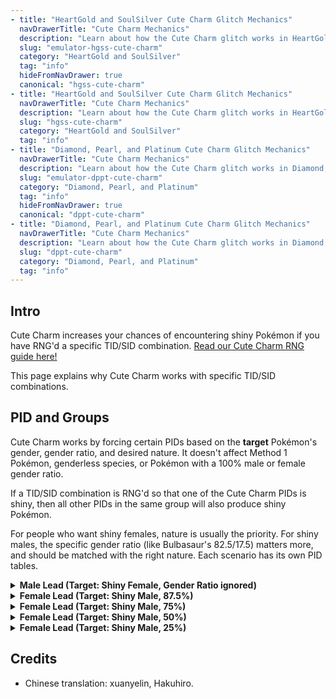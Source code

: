 ```yaml
---
- title: "HeartGold and SoulSilver Cute Charm Glitch Mechanics"
  navDrawerTitle: "Cute Charm Mechanics"
  description: "Learn about how the Cute Charm glitch works in HeartGold and SoulSilver."
  slug: "emulator-hgss-cute-charm"
  category: "HeartGold and SoulSilver"
  tag: "info"
  hideFromNavDrawer: true
  canonical: "hgss-cute-charm"
- title: "HeartGold and SoulSilver Cute Charm Glitch Mechanics"
  navDrawerTitle: "Cute Charm Mechanics"
  description: "Learn about how the Cute Charm glitch works in HeartGold and SoulSilver."
  slug: "hgss-cute-charm"
  category: "HeartGold and SoulSilver"
  tag: "info"
- title: "Diamond, Pearl, and Platinum Cute Charm Glitch Mechanics"
  navDrawerTitle: "Cute Charm Mechanics"
  description: "Learn about how the Cute Charm glitch works in Diamond, Pearl, and Platinum."
  slug: "emulator-dppt-cute-charm"
  category: "Diamond, Pearl, and Platinum"
  tag: "info"
  hideFromNavDrawer: true
  canonical: "dppt-cute-charm"
- title: "Diamond, Pearl, and Platinum Cute Charm Glitch Mechanics"
  navDrawerTitle: "Cute Charm Mechanics"
  description: "Learn about how the Cute Charm glitch works in Diamond, Pearl, and Platinum."
  slug: "dppt-cute-charm"
  category: "Diamond, Pearl, and Platinum"
  tag: "info"
---
```


## Intro

Cute Charm increases your chances of encountering shiny Pokémon if you have RNG'd a specific TID/SID combination. [Read our Cute Charm RNG guide here!](/dppt-tid-sid)

This page explains why Cute Charm works with specific TID/SID combinations.

## PID and Groups

Cute Charm works by forcing certain PIDs based on the **target** Pokémon's gender, gender ratio, and desired nature. It doesn't affect Method 1 Pokémon, genderless species, or Pokémon with a 100% male or female gender ratio.

If a TID/SID combination is RNG'd so that one of the Cute Charm PIDs is shiny, then all other PIDs in the same group will also produce shiny Pokémon.

For people who want shiny females, nature is usually the priority. For shiny males, the specific gender ratio (like Bulbasaur's 82.5/17.5) matters more, and should be matched with the right nature. Each scenario has its own PID tables.

<details>
  <summary><b>Male Lead (Target: Shiny Female, Gender Ratio ignored)</b></summary>

| PID Group 1      | PID Group 2      | PID Group 3      | PID Group 4     |
| ---------------- | ---------------- | ---------------- | --------------- |
| 00000000 Hardy   | 00000008 Impish  | 00000010 Mild    | 00000018 Quirky |
| 00000001 Lonely  | 00000009 Lax     | 00000011 Quiet   |                 |
| 00000002 Brave   | 0000000A Timid   | 00000012 Bashful |                 |
| 00000003 Adamant | 0000000B Hasty   | 00000013 Rash    |                 |
| 00000004 Naughty | 0000000C Serious | 00000014 Calm    |                 |
| 00000005 Bold    | 0000000D Jolly   | 00000015 Gentle  |                 |
| 00000006 Docile  | 0000000E Naive   | 00000016 Sassy   |                 |
| 00000007 Relaxed | 0000000F Modest  | 00000017 Careful |                 |

</details>

<details>
<summary><b>Female Lead (Target: Shiny Male, 87.5%)</b></summary>

| PID Group 1      | PID Group 2      | PID Group 3      | PID Group 4      |
| ---------------- | ---------------- | ---------------- | ---------------- |
| 00000032 Hardy   | 00000038 Docile  | 00000040 Naive   | 00000048 Sassy   |
| 00000033 Lonely  | 00000039 Relaxed | 00000041 Modest  | 00000049 Careful |
| 00000034 Brave   | 0000003A Impish  | 00000042 Mild    | 0000004A Quirky  |
| 00000035 Adamant | 0000003B Lax     | 00000043 Quiet   |                  |
| 00000036 Naughty | 0000003C Timid   | 00000044 Bashful |                  |
| 00000037 Bold    | 0000003D Hasty   | 00000045 Rash    |                  |
|                  | 0000003E Serious | 00000046 Calm    |                  |
|                  | 0000003F Jolly   | 00000047 Gentle  |                  |

</details>

<details>
<summary><b>Female Lead (Target: Shiny Male, 75%)</b></summary>

| PID Group 1      | PID Group 2      | PID Group 3      | PID Group 4      |
| ---------------- | ---------------- | ---------------- | ---------------- |
| 0000004B Hardy   | 00000050 Bold    | 00000058 Jolly   | 00000060 Gentle  |
| 0000004C Lonely  | 00000051 Docile  | 00000059 Naive   | 00000061 Sassy   |
| 0000004D Brave   | 00000052 Relaxed | 0000005A Modest  | 00000062 Careful |
| 0000004E Adamant | 00000053 Impish  | 0000005B Mild    | 00000063 Quirky  |
| 0000004F Naughty | 00000054 Lax     | 0000005C Quiet   |                  |
|                  | 00000055 Timid   | 0000005D Bashful |                  |
|                  | 00000056 Hasty   | 0000005E Rash    |                  |
|                  | 00000057 Serious | 0000005F Calm    |                  |

</details>

<details>
<summary><b>Female Lead (Target: Shiny Male, 50%)</b></summary>

| PID Group 1     | PID Group 2      | PID Group 3      | PID Group 4      |
| --------------- | ---------------- | ---------------- | ---------------- |
| 00000096 Hardy  | 00000098 Brave   | 000000A0 Timid   | 000000A8 Bashful |
| 00000097 Lonely | 00000099 Adamant | 000000A1 Hasty   | 000000A9 Rash    |
|                 | 0000009A Naughty | 000000A2 Serious | 000000AA Calm    |
|                 | 0000009B Bold    | 000000A3 Jolly   | 000000AB Gentle  |
|                 | 0000009C Docile  | 000000A4 Naive   | 000000AC Sassy   |
|                 | 0000009D Relaxed | 000000A5 Modest  | 000000AD Careful |
|                 | 0000009E Impish  | 000000A6 Mild    | 000000AE Quirky  |
|                 | 0000009F Lax     | 000000A7 Quiet   |                  |

</details>

<details>
<summary><b>Female Lead (Target: Shiny Male, 25%)</b></summary>

| PID Group 1      | PID Group 2      | PID Group 3      | PID Group 4     |
| ---------------- | ---------------- | ---------------- | --------------- |
| 000000C8 Hardy   | 000000D0 Impish  | 000000D8 Mild    | 000000E0 Quirky |
| 000000C9 Lonely  | 000000D1 Lax     | 000000D9 Quiet   |                 |
| 000000CA Brave   | 000000D2 Timid   | 000000DA Bashful |                 |
| 000000CB Adamant | 000000D3 Hasty   | 000000DB Rash    |                 |
| 000000CC Naughty | 000000D4 Serious | 000000DC Calm    |                 |
| 000000CD Bold    | 000000D5 Jolly   | 000000DD Gentle  |                 |
| 000000CE Docile  | 000000D6 Naive   | 000000DE Sassy   |                 |
| 000000CF Relaxed | 000000D7 Modest  | 000000DF Careful |                 |

</details>

## Credits

- Chinese translation: xuanyelin, Hakuhiro.
